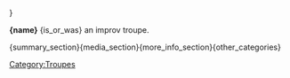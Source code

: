 ﻿{{{{Infobox Troupe
|Name	=		{name}
|Picture	=	{name}.jpg
|Cast	=	{cast_list}
|Years	=		{start_year}-{end_year}
}}}}

'''{name}''' {is_or_was} an improv troupe.

{summary_section}{media_section}{more_info_section}[[Category:Troupes]]{other_categories}